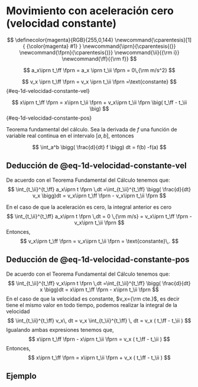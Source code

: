 # Movimiento con aceleración cero (velocidad constante)

$$
\definecolor{magenta}{RGB}{255,0,144}
\newcommand{\cparentesis}[1]{ {\color{magenta} #1} }
\newcommand{\iprn}{\cparentesis{(}}
\newcommand{\fprn}{\cparentesis{)}}
\newcommand{\ii}{{\rm i}}
\newcommand{\ff}{{\rm f}}
$$

$$
a_x\iprn t_\ff \fprn = a_x \iprn t_\ii \fprn = 0\,{\rm m/s^2}
$$

$$
v_x \iprn t_\ff \fprn = v_x \iprn t_\ii \fprn =\text{constante}
$$ {#eq-1d-velocidad-constante-vel}

$$
x\iprn t_\ff \fprn  = x\iprn t_\ii \fprn + v_x\iprn t_\ii \fprn \big( t_\ff - t_\ii \big)
$$ {#eq-1d-velocidad-constante-pos}

::: {.column-margin}
::: {.justify}
Teorema fundamental del cálculo. Sea la derivada de $f$ una función de variable real continua en el intervalo $[a,b]$, entonces
:::
$$
\int_a^b \bigg( \frac{d}{dt} f \bigg) dt = f(b) -f(a)
$$ 
:::


::: {.callout-note appearance="simple" icon=false collapse="true"}
## Deducción de @eq-1d-velocidad-constante-vel
De acuerdo con el Teorema Fundamental del Cálculo tenemos que:
$$
\int_{t_\ii}^{t_\ff} a_x\iprn t \fprn \,dt =\int_{t_\ii}^{t_\ff} \bigg( \frac{d}{dt} v_x \bigg)dt  = v_x\iprn t_\ff \fprn - v_x\iprn t_\ii \fprn
$$

En el caso de que la aceleración es cero, la integral anterior es cero
$$
\int_{t_\ii}^{t_\ff} a_x\iprn t \fprn \,dt = 0 \,{\rm m/s} = v_x\iprn t_\ff \fprn - v_x\iprn t_\ii \fprn
$$
Entonces, 
$$
v_x\iprn t_\ff \fprn = v_x\iprn t_\ii \fprn = \text{constante}\,.
$$
:::




::: {.callout-note appearance="simple" icon=false collapse="true"}
## Deducción de @eq-1d-velocidad-constante-pos
De acuerdo con el Teorema Fundamental del Cálculo tenemos que:
$$
\int_{t_\ii}^{t_\ff} v_x\iprn t \fprn \,dt =\int_{t_\ii}^{t_\ff} \bigg( \frac{d}{dt} x \bigg)dt  = x\iprn t_\ff \fprn - x\iprn t_\ii \fprn
$$
En el caso de que la velocidad es constante, $v_x={\rm cte.}$, es decir tiene el mismo valor en todo tiempo, podemos realizar la integral de la velocidad
$$
\int_{t_\ii}^{t_\ff} v_x\, dt = v_x \int_{t_\ii}^{t_\ff} \, dt = v_x ( t_\ff - t_\ii ) 
$$
Igualando ambas expresiones tenemos que,
$$
x\iprn t_\ff \fprn - x\iprn t_\ii \fprn = v_x ( t_\ff - t_\ii )  
$$
Entonces,
$$
x\iprn t_\ff \fprn = x\iprn t_\ii \fprn + v_x ( t_\ff - t_\ii )  
$$
:::



## Ejemplo